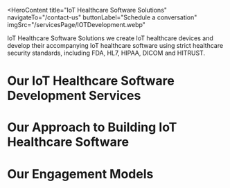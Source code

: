 <HeroContent
  title="IoT Healthcare Software Solutions"
  navigateTo="/contact-us"
  buttonLabel="Schedule a conversation"
  imgSrc="/servicesPage/IOTDevelopment.webp"
>
  IoT Healthcare Software Solutions we create IoT healthcare devices and develop
  their accompanying IoT healthcare software using strict healthcare security
  standards, including FDA, HL7, HIPAA, DICOM and HITRUST.
</HeroContent>
<ClientCompaniesComponent />

# Our IoT Healthcare Software Development Services

<section className="grid grid-cols-2 gap-10 w-full py-16">
  <section className="w-full col-span-1 cursor-pointer">
    <ServiceCard
      service={{
        id: 1,
        title: "Health Data Collection and Analytics",
        description:
          "We develop applications that can gather health-related data, analyze the information, and generate in-depth insights into health outcomes. This helps healthcare organizations access healthcare analytics and make well-informed decisions. Our solutions collect data from smart blood glucose meters and blood pressure cuffs to enable inpatient monitoring.",
        urlPath: "",
      }}
    />
  </section>
  <section className="w-full col-span-1 cursor-pointer">
    <ServiceCard
      service={{
        id: 2,
        title: "Disease Management",
        description:
          "We create digital applications and software that collect information from wearable devices and smart internet-connected devices to monitor vital health metrics in real-time, identify patterns, and receive AI-powered notifications about emerging health issues. Our solutions also facilitate automated electronic prescription management for chronic health conditions.",
        urlPath: "",
      }}
    />
  </section>
  <section className="w-full col-span-1 cursor-pointer">
    <ServiceCard
      service={{
        id: 3,
        title: "Hospital Automation",
        description:
          "Healthcare organizations can improve their productivity and enhance the services they provide by automating their hospital workflows and managing medical facilities effectively. Our hospital automation solutions include inventory management systems that utilize RFID tags and Bluetooth Low Energy (BLE) beacons, integration of wearable devices, and sensor-based climate control solutions to assist hospitals in streamlining their operations.",
        urlPath: "",
      }}
    />
  </section>
  <section className="w-full col-span-1 cursor-pointer">
    <ServiceCard
      service={{
        id: 4,
        title: "Telecare Solutions",
        description:
          "Telecare Solutions offers comprehensive telehealth solutions that facilitate communication between healthcare providers and patients, as well as extend care services beyond traditional healthcare facilities. The company's Telecare Services include the creation of Alexa skills that comply with HIPAA regulations, enabling the real-time transmission of health information through voice interfaces, and the integration of Internet of Things (IoT) devices with telemedicine applications.",
        urlPath: "",
      }}
    />
  </section>
  <section className="w-full col-span-1 cursor-pointer">
    <ServiceCard
      service={{
        id: 5,
        title: "Blockchain-based IoT Healthcare Software",
        description:
          "We create blockchain-powered IoT healthcare software to safeguard numerous health records, encompassing financial transactions and data sharing between healthcare authorities and patients generated through IoT devices. Blockchain-based applications offer a record of authentication authorizations for accessing healthcare data.",
        urlPath: "",
      }}
    />
  </section>
  <section className="w-full col-span-1 cursor-pointer">
    <ServiceCard
      service={{
        id: 6,
        title: "Machine Learning-enabled IoT Healthcare Software",
        description:
          "Machine Learning-powered IoT Healthcare Software we develop machine learning-powered applications for Internet of Things (IoT) devices that assist hospital administrators in improving customer service, analyzing medical records, extracting insights from large data volumes, and enhancing patient care. By leveraging ML applications, you can gather more data from devices and incorporate automated algorithms to enable more efficient data processing.",
        urlPath: "",
      }}
    />
  </section>
</section>

# Our Approach to Building IoT Healthcare Software

<section className="grid grid-cols-3 gap-10 w-full py-16">
  <section className="w-full col-span-1 cursor-pointer">
    <ServiceCard
      service={{
        id: 1,
        title: "Consulting for Strategy and Solution Planning",
        description:
          "We offer consulting services to assist you in planning the features and functionalities of your future IoT-based healthcare solution. Our goal is to ensure that your proposed solution aligns with your overall business and IT strategies. We provide consulting support to help you build a comprehensive IoT platform that includes all the necessary components, such as web and mobile applications for nurses, doctors, and patients, as well as data analytics capabilities to process the collected medical data and other relevant technology solutions.",
        urlPath: "",
      }}
    />
  </section>
  <section className="w-full col-span-1 cursor-pointer">
    <ServiceCard
      service={{
        id: 2,
        title: "Implementation of IoMT Solutions",
        description:
          "We implement your Internet of Medical Things (IoMT) healthcare solution through an iterative process, constantly finding new ways to enhance it at each stage of the agile development cycle. We develop and deliver an IoMT solution based on your software requirements specification, thoroughly testing its functionality. Before starting the development, we outline and provide details about the project's complexity and scope.",
        urlPath: "",
      }}
    />
  </section>
  <section className="w-full col-span-1 cursor-pointer">
    <ServiceCard
      service={{
        id: 3,
        title: "Support and Maintenance",
        description:
          "We offer ongoing assistance and upkeep even after the completion of the development process. Our team's objective is to devise a scalable and resilient solution that can be enhanced over time. We guarantee that your system will remain operational without interruption. Additionally, we propose new ideas to enhance the existing solution and incorporate additional features.",
        urlPath: "",
      }}
    />
  </section>
</section>

# Our Engagement Models

<section className="grid grid-cols-3 gap-10 w-full py-16">
  <section className="w-full col-span-1 cursor-pointer">
    <ServiceCard
      service={{
        id: 1,
        title: "Dedicated Development Team",
        image: "/servicesPage/DedicatedTeam.svg",
        description:
          "Our skilled development team utilizes state-of-the-art artificial intelligence and machine learning technologies to provide our clients with exceptional services and personalized solutions.",
        urlPath: "",
      }}
    />
  </section>
  <section className="w-full col-span-1 cursor-pointer">
    <ServiceCard
      service={{
        id: 2,
        title: "Team Extension",
        image: "/servicesPage/TeamExtention.svg",
        description:
          "Our team extension approach is intended to help clients who want to grow their teams by providing the specific skills and knowledge required for their initiatives.",
        urlPath: "/",
      }}
    />
  </section>
  <section className="w-full col-span-1 cursor-pointer">
    <ServiceCard
      service={{
        id: 3,
        title: "Project-based Model",
        image: "/servicesPage/ProjectBasedModel.svg",
        description:
          "Our client-focused, project-driven methodology, bolstered by our skilled software development team, is committed to encouraging collaboration with clients and attaining their unique project goals.",
        urlPath: "",
      }}
    />
  </section>
</section>

<StepsToFollowComponent />
